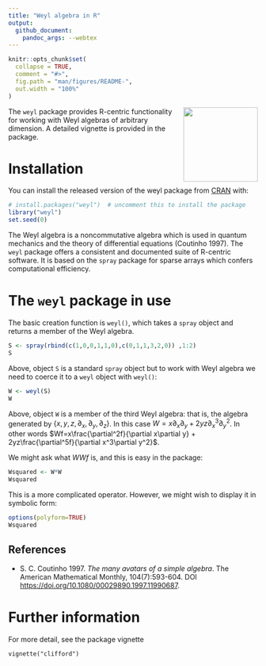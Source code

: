 ```yaml
---
title: "Weyl algebra in R"
output:
  github_document:
    pandoc_args: --webtex
---
```


<!-- README.md is generated from README.Rmd. Please edit that file -->

```r
knitr::opts_chunk$set(
  collapse = TRUE,
  comment = "#>",
  fig.path = "man/figures/README-",
  out.width = "100%"
)
```

<img src="man/figures/weyl.png" width = "150" align="right" />


The `weyl` package provides R-centric functionality for working with
Weyl algebras of arbitrary dimension.  A detailed vignette is provided
in the package.

# Installation

You can install the released version of the weyl package from
[CRAN](https://CRAN.R-project.org) with:

```r
# install.packages("weyl")  # uncomment this to install the package
library("weyl")
set.seed(0)
```

The Weyl algebra is a noncommutative algebra which is used in quantum
mechanics and the theory of differential equations (Coutinho 1997).
The `weyl` package offers a consistent and documented suite of
R-centric software.  It is based on the `spray` package for sparse
arrays which confers computational efficiency.


# The `weyl` package in use

The basic creation function is `weyl()`, which takes a `spray` object
and returns a member of the Weyl algebra.

```r
S <- spray(rbind(c(1,0,0,1,1,0),c(0,1,1,3,2,0)) ,1:2)
S
```

Above, object `S` is a standard `spray` object but to work with Weyl
algebra we need to coerce it to a `weyl` object with `weyl()`:

```r
W <- weyl(S)
W
```

Above, object `W` is a member of the third Weyl algebra: that is, the
algebra generated by $\left\lbrace
x,y,z,\partial_x,\partial_y,\partial_z\right\rbrace$.  In this case
$W=x\partial_x\partial_y + 2yz\partial_x^3\partial_y^2$.  In other
words $Wf=x\frac{\partial^2f}{\partial x\partial y} +
2yz\frac{\partial^5f}{\partial x^3\partial y^2}$.

We might ask what $WWf$ is, and this is easy in the package:

```r
Wsquared <- W*W
Wsquared
```

This is a more complicated operator.  However, we might wish to
display it in symbolic form:

```r
options(polyform=TRUE)
Wsquared
```


## References

* S. C. Coutinho 1997.  _The many avatars of a simple algebra_.  The
   American Mathematical Monthly, 104(7):593-604.  DOI
   [https://doi.org/10.1080/00029890.1997.11990687](https://doi.org/10.1080/00029890.1997.11990687).


# Further information

For more detail, see the package vignette

`vignette("clifford")`



